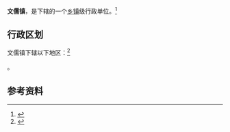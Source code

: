 {{中国乡级行政区|46/90/23/105/000}}

'''文儒镇'''，是{{PRC admin/fullname|46/90/23/105/000|3}}下辖的一个[[乡镇|乡镇]]级行政单位。<ref>{{PRC admin/ref sgc|{{PRC admin/parent|46/90/23/105/000}}}}</ref>

== 行政区划 ==

文儒镇下辖以下地区：<ref>{{PRC admin/ref sgc|46/90/23/105/000}}</ref>

{{PRC admin/children|46/90/23/105/000}}。

== 参考资料 ==

{{reflist}}

{{行政区划小作品}}
{{PRC admin/navcat|46/90/23/105/000}}
